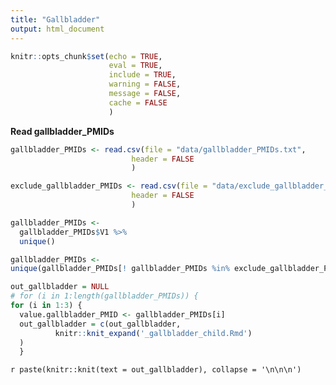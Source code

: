 ```yaml
---
title: "Gallbladder"
output: html_document
---
```


```r
knitr::opts_chunk$set(echo = TRUE,
                      eval = TRUE,
                      include = TRUE,
                      warning = FALSE,
                      message = FALSE,
                      cache = FALSE
                      )
```


**Read gallbladder_PMIDs**

```r
gallbladder_PMIDs <- read.csv(file = "data/gallbladder_PMIDs.txt",
                           header = FALSE
                           )

exclude_gallbladder_PMIDs <- read.csv(file = "data/exclude_gallbladder_PMIDs.txt",
                           header = FALSE
                           )

gallbladder_PMIDs <-
  gallbladder_PMIDs$V1 %>% 
  unique()

gallbladder_PMIDs <- 
unique(gallbladder_PMIDs[! gallbladder_PMIDs %in% exclude_gallbladder_PMIDs$V1])

```


```r
out_gallbladder = NULL
# for (i in 1:length(gallbladder_PMIDs)) {
for (i in 1:3) {
  value.gallbladder_PMID <- gallbladder_PMIDs[i]
  out_gallbladder = c(out_gallbladder,
          knitr::knit_expand('_gallbladder_child.Rmd')
  )
  }

```



`r paste(knitr::knit(text = out_gallbladder), collapse = '\n\n\n')`



